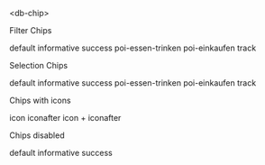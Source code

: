 
<Meta title="04-Data-Display/Chip/Intro" />

<db-headline variant="1">&lt;db-chip&gt;</db-headline>

<db-headline>Filter Chips</db-headline>

<Canvas>
  <db-chip interactiontype="filter">default</db-chip>
  <db-chip interactiontype="filter" variant="informative">
    informative
  </db-chip>
  <db-chip interactiontype="filter" variant="success">
    success
  </db-chip>
  <db-chip interactiontype="filter" variant="poi-essen-trinken">
    poi-essen-trinken
  </db-chip>
  <db-chip interactiontype="filter" variant="poi-einkaufen" selected>
    poi-einkaufen
  </db-chip>
  <db-chip interactiontype="filter" variant="track">
    track
  </db-chip>
</Canvas>

<db-headline>Selection Chips</db-headline>

<Canvas>
  <db-chip>default</db-chip>
  <db-chip variant="informative">informative</db-chip>
  <db-chip variant="success">success</db-chip>
  <db-chip variant="poi-essen-trinken" selected>poi-essen-trinken</db-chip>
  <db-chip variant="poi-einkaufen">poi-einkaufen</db-chip>
  <db-chip variant="track">track</db-chip>
</Canvas>

<db-headline>Chips with icons</db-headline>

<Canvas>
  <db-chip interactiontype="filter" icon="account">icon</db-chip>
  <db-chip interactiontype="filter" iconafter="account">iconafter</db-chip>
  <db-chip interactiontype="filter" icon="account" iconafter="account">
    icon + iconafter
  </db-chip>
</Canvas>

<db-headline>Chips disabled</db-headline>

<Canvas>
  <db-chip interactiontype="filter">default</db-chip>
  <db-chip interactiontype="filter" variant="informative" disabled>
    informative
  </db-chip>
  <db-chip interactiontype="filter" variant="success">
    success
  </db-chip>
</Canvas>

<Readme />
